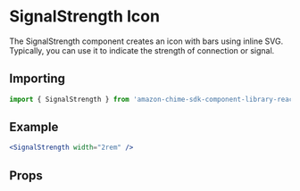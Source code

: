 

# SignalStrength Icon

The SignalStrength component creates an icon with bars using inline SVG. Typically, you can use it to indicate the strength of connection or signal.

## Importing

```javascript
import { SignalStrength } from 'amazon-chime-sdk-component-library-react';
```

## Example

<ThemeProvider theme={lightTheme}>
  <Preview>
    <SignalStrength width="2rem" />
  </Preview>
</ThemeProvider>

```jsx
<SignalStrength width="2rem" />
```

## Props

<Props of={SignalStrength} />
